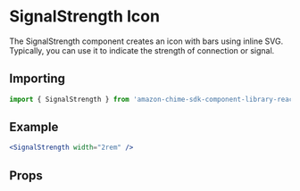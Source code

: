 

# SignalStrength Icon

The SignalStrength component creates an icon with bars using inline SVG. Typically, you can use it to indicate the strength of connection or signal.

## Importing

```javascript
import { SignalStrength } from 'amazon-chime-sdk-component-library-react';
```

## Example

<ThemeProvider theme={lightTheme}>
  <Preview>
    <SignalStrength width="2rem" />
  </Preview>
</ThemeProvider>

```jsx
<SignalStrength width="2rem" />
```

## Props

<Props of={SignalStrength} />
